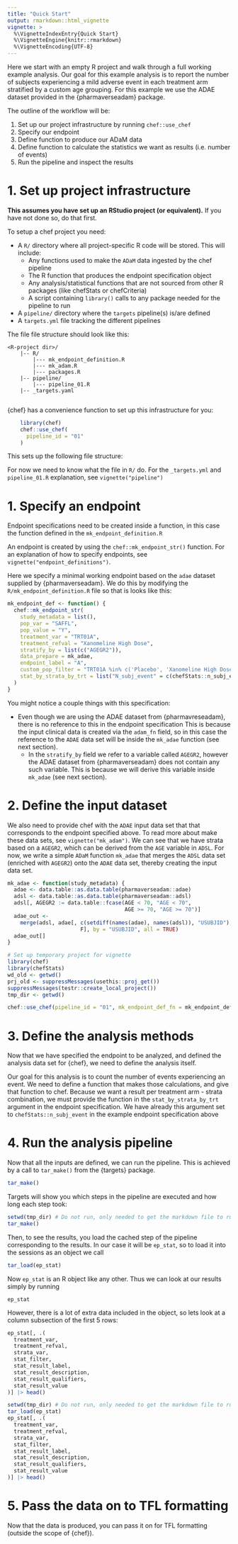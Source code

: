 ```yaml
---
title: "Quick Start"
output: rmarkdown::html_vignette
vignette: >
  %\VignetteIndexEntry{Quick Start}
  %\VignetteEngine{knitr::rmarkdown}
  %\VignetteEncoding{UTF-8}
---
```



Here we start with an empty R project and walk through a full working example analysis. Our goal for this example analysis is to report the number of subjects experiencing a mild adverse event in each treatment arm stratified by a custom age grouping. For this example we use the ADAE dataset provided in the {pharmaverseadam} package.

The outline of the workflow will be:

  1. Set up our project infrastructure by running `chef::use_chef`
  2. Specify our endpoint
  3. Define function to produce our ADaM data
  4. Define function to calculate the statistics we want as results (i.e. number of events)
  5. Run the pipeline and inspect the results


# 1. Set up project infrastructure

**This assumes you have set up an RStudio project (or equivalent).** If you have not done so, do that first.

To setup a chef project you need:

  - A `R/` directory where all project-specific R code will be stored. This will include:
      - Any functions used to make the `ADaM` data ingested by the chef pipeline
      - The R function that produces the endpoint specification object
      - Any analysis/statistical functions that are not sourced from other R packages (like chefStats or chefCriteria)
      - A script containing `library()` calls to any package needed for the pipeline to run
  - A `pipeline/` directory where the `targets` pipeline(s) is/are defined
  - A `targets.yml` file tracking the different pipelines 

The file file structure should look like this:
```  
<R-project dir>/
    |-- R/
        |--- mk_endpoint_definition.R
        |--- mk_adam.R
        |--- packages.R
    |-- pipeline/
        |--- pipeline_01.R
    |-- _targets.yaml
    
``` 

{chef} has a convenience function to set up this infrastructure for you:
  
```r
    library(chef)
    chef::use_chef(
      pipeline_id = "01"
    )

```
    
  This sets up the following file structure:
    
  
    
  For now we need to know what the file in `R/` do. For the `_targets.yml` and `pipeline_01.R` explanation, see `vignette("pipeline")`

# 1. Specify an endpoint

Endpoint specifications need to be created inside a function, in this case the function defined in the `mk_endpoint_definition.R`  

An endpoint is created by using the `chef::mk_endpoint_str()` function. For an explanation of how to specify endpoints, see `vignette("endpoint_definitions")`.  

Here we specify a minimal working endpoint based on the `adae` dataset supplied by {pharmaverseadam}. We do this by modifying the `R/mk_endpoint_definition.R` file so that is looks like this:

```r
mk_endpoint_def <- function() {
  chef::mk_endpoint_str(
    study_metadata = list(),
    pop_var = "SAFFL",
    pop_value = "Y",
    treatment_var = "TRT01A",
    treatment_refval = "Xanomeline High Dose",
    stratify_by = list(c("AGEGR2")),
    data_prepare = mk_adae,
    endpoint_label = "A",
    custom_pop_filter = "TRT01A %in% c('Placebo', 'Xanomeline High Dose')",
    stat_by_strata_by_trt = list("N_subj_event" = c(chefStats::n_subj_event))
  )
}
```

You might notice a couple things with this specification:

- Even though we are using the ADAE dataset from {pharmavreseadam}, there is no reference to this in the endpoint specification This is because the input clinical data is created via the `adam_fn` field, so in this case the reference to the `ADAE` data set will be inside the `mk_adae` function (see next section).
  - In the `stratify_by` field we refer to a variable called `AGEGR2`, however the ADAE dataset from {pharmaverseadam} does not contain any such variable. This is because we will derive this variable inside `mk_adae` (see next section).


# 2. Define the input dataset

We also need to provide chef with the `ADAE` input data set that that corresponds to the endpoint specified above. To read more about make these data sets, see `vignette("mk_adam")`. We can see that we have strata based on a `AGEGR2`, which can be derived from the `AGE` variable in `ADSL`. 
For now, we write a simple `ADaM` function `mk_adae` that merges the `ADSL` data set (enriched with `AGEGR2`) onto the `ADAE` data set, thereby creating the input data set.

```r
mk_adae <- function(study_metadata) {
  adae <- data.table::as.data.table(pharmaverseadam::adae)
  adsl <- data.table::as.data.table(pharmaverseadam::adsl)
  adsl[, AGEGR2 := data.table::fcase(AGE < 70, "AGE < 70",
                                     AGE >= 70, "AGE >= 70")]
  adae_out <-
    merge(adsl, adae[, c(setdiff(names(adae), names(adsl)), "USUBJID"), with =
                       F], by = "USUBJID", all = TRUE)
  adae_out[]
}

```



```r
# Set up temporary project for vignette
library(chef)
library(chefStats)
wd_old <- getwd()
prj_old <- suppressMessages(usethis::proj_get())
suppressMessages(testr::create_local_project())
tmp_dir <- getwd()

chef::use_chef(pipeline_id = "01", mk_endpoint_def_fn = mk_endpoint_def, mk_adam_fn = list(mk_adae))
```


# 3. Define the analysis methods

Now that we have specified the endpoint to be analyzed, and defined the analysis data set for {chef}, we need to define the analysis itself. 

Our goal for this analysis is to count the number of events experiencing an event. We need to define a function that makes those calculations, and give that function to chef. Because we want a result per treatment arm - strata combination, we must provide the function in the  `stat_by_strata_by_trt` argument in the endpoint specification. We have already this argument set to `chefStats::n_subj_event` in the example endpoint specification above



# 4. Run the analysis pipeline

Now that all the inputs are defined, we can run the pipeline. This is achieved by a call to `tar_make()` from the {targets} package. 
```r
tar_make()
```

Targets will show you which steps in the pipeline are executed and how long each step took:

```r
setwd(tmp_dir) # Do not run, only needed to get the markdown file to run
tar_make()


```

Then, to see the results, you load the cached step of the pipeline corresponding to the results. In our case it will be `ep_stat`, so to load it into the sessions as an object we call

```r
tar_load(ep_stat)

```

Now `ep_stat` is an R object like any other. Thus we can look at our results simply by running

```
ep_stat
```

However, there is a lot of extra data included in the object, so lets look at a column subsection of the first 5 rows:

```r
ep_stat[, .(
  treatment_var,
  treatment_refval,
  strata_var,
  stat_filter,
  stat_result_label,
  stat_result_description,
  stat_result_qualifiers,
  stat_result_value
)] |> head()

```


```r
setwd(tmp_dir) # Do not run, only needed to get the markdown file to run
tar_load(ep_stat)
ep_stat[, .(
  treatment_var,
  treatment_refval,
  strata_var,
  stat_filter,
  stat_result_label,
  stat_result_description,
  stat_result_qualifiers,
  stat_result_value
)] |> head()
```



# 5. Pass the data on to TFL formatting

Now that the data is produced, you can pass it on for TFL formatting (outside the scope of {chef}).


